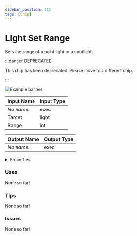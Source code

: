 ```yaml
---
sidebar_position: 311
tags: [Chip]
---
```


# Light Set Range

Sets the range of a point light or a spotlight.

:::danger DEPRECATED

This chip has been deprecated. Please move to a different chip.

:::

![Example banner](./assets/c3d0ef1f-921c-4602-a6eb-b03ed46d556f.svg)

| Input Name | Input Type |
|-----------|-----------|
| *No name.* | exec |
| Target | light |
| Range | int |

| Output Name | Output Type |
|-----------|-----------|
| *No name.* | exec |


<details>
  <summary>Properties</summary>
  <div>
    <div>
    <table>
      <thead>
        <tr>
          <th>Is beta required?</th>
          <th>❌</th>
        </tr>
        <tr>
          <th>Is this chip a trolling risk?</th>
          <th>❌</th>
        </tr>
        <tr>
          <th>Chip UUPD</th>
          <th>._uuid</th>
        </tr>
      </thead>
    </table>
    </div>
  </div>
</details>

### Uses

None so far!

### Tips

None so far!

### Issues

None so far!